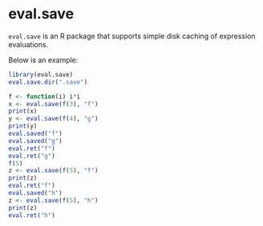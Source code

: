 # eval.save

`eval.save` is an R package that supports
simple disk caching of expression evaluations.

Below is an example:
```r
library(eval.save)
eval.save.dir(".save")

f <- function(i) i*i
x <- eval.save(f(3), "f")
print(x)
y <- eval.save(f(4), "g")
print(y)
eval.saved("f")
eval.saved("g")
eval.ret("f")
eval.ret("g")
f(5)
z <- eval.save(f(5), "f")
print(z)
eval.ret("f")
eval.saved("h")
z <- eval.save(f(5), "h")
print(z)
eval.ret("h")
```

